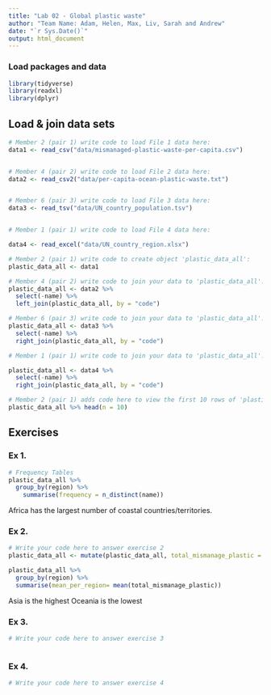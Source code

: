 ```yaml
---
title: "Lab 02 - Global plastic waste"
author: "Team Name: Adam, Helen, Max, Liv, Sarah and Andrew"
date: "`r Sys.Date()`"
output: html_document
---
```

### Load packages and data

```r
library(tidyverse)
library(readxl)
library(dplyr)
```


## Load & join data sets

```r
# Member 2 (pair 1) write code to load File 1 data here:
data1 <- read_csv("data/mismanaged-plastic-waste-per-capita.csv")


# Member 4 (pair 2) write code to load File 2 data here:
data2 <- read_csv2("data/per-capita-ocean-plastic-waste.txt")


# Member 6 (pair 3) write code to load File 3 data here:
data3 <- read_tsv("data/UN_country_population.tsv")


# Member 1 (pair 1) write code to load File 4 data here:

data4 <- read_excel("data/UN_country_region.xlsx")

```



```r
# Member 2 (pair 1) write code to create object 'plastic_data_all':
plastic_data_all <- data1

# Member 4 (pair 2) write code to join your data to 'plastic_data_all':
plastic_data_all <- data2 %>%
  select(-name) %>%
  left_join(plastic_data_all, by = "code")

# Member 6 (pair 3) write code to join your data to 'plastic_data_all':
plastic_data_all <- data3 %>%
  select(-name) %>%
  right_join(plastic_data_all, by = "code")

# Member 1 (pair 1) write code to join your data to 'plastic_data_all':

plastic_data_all <- data4 %>%
  select(-name) %>%
  right_join(plastic_data_all, by = "code")

```


```r
# Member 2 (pair 1) adds code here to view the first 10 rows of 'plastic_data_all'
plastic_data_all %>% head(n = 10)


```



## Exercises

### Ex 1.

```r
# Frequency Tables
plastic_data_all %>%
  group_by(region) %>%
    summarise(frequency = n_distinct(name))
```
Africa has the largest number of coastal countries/territories.


### Ex 2.

```r
# Write your code here to answer exercise 2
plastic_data_all <- mutate(plastic_data_all, total_mismanage_plastic = mismanaged_plastic * population) 

plastic_data_all %>%
  group_by(region) %>%
  summarise(mean_per_region= mean(total_mismanage_plastic))


```
Asia is the highest
Oceania is the lowest


### Ex 3.

```r
# Write your code here to answer exercise 3



```


### Ex 4.

```r
# Write your code here to answer exercise 4



```

